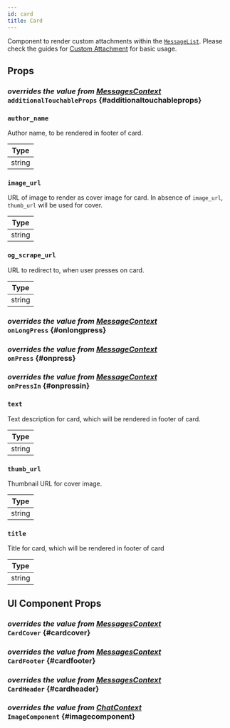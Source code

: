 ```yaml
---
id: card
title: Card
---
```





Component to render custom attachments within the [`MessageList`](../../message-list).
Please check the guides for [Custom Attachment](../../../ui-cookbook/custom-attachments) for basic usage.

## Props

### <div class="label description">_overrides the value from [MessagesContext](../../../state-and-offline-support/contexts/messages-context#additionaltouchableprops)_</div> `additionalTouchableProps` {#additionaltouchableprops}

<AdditionalTouchableProps />

### `author_name`

Author name, to be rendered in footer of card.

| Type   |
| ------ |
| string |

### `image_url`

URL of image to render as cover image for card. In absence of `image_url`, `thumb_url` will be used for cover.

| Type   |
| ------ |
| string |

### `og_scrape_url`

URL to redirect to, when user presses on card.

| Type   |
| ------ |
| string |

### <div class="label description">_overrides the value from [MessageContext](../../../state-and-offline-support/contexts/message-context#onlongpress)_</div> `onLongPress` {#onlongpress}

<OnLongPress />

### <div class="label description">_overrides the value from [MessageContext](../../../state-and-offline-support/contexts/message-context#onpress)_</div> `onPress` {#onpress}

<OnPress />

### <div class="label description">_overrides the value from [MessageContext](../../../state-and-offline-support/contexts/message-context#onpressin)_</div> `onPressIn` {#onpressin}

<OnPressIn />

### `text`

Text description for card, which will be rendered in footer of card.

| Type   |
| ------ |
| string |

### `thumb_url`

Thumbnail URL for cover image.

| Type   |
| ------ |
| string |

### `title`

Title for card, which will be rendered in footer of card

| Type   |
| ------ |
| string |

## UI Component Props

### <div class="label description">_overrides the value from [MessagesContext](../../../state-and-offline-support/contexts/messages-context#cardcover)_</div> `CardCover` {#cardcover}

<CardCover />

### <div class="label description">_overrides the value from [MessagesContext](../../../state-and-offline-support/contexts/messages-context#cardfooter)_</div> `CardFooter` {#cardfooter}

<CardFooter />

### <div class="label description">_overrides the value from [MessagesContext](../../../state-and-offline-support/contexts/messages-context#cardheader)_</div> `CardHeader` {#cardheader}

<CardHeader />

### <div class="label description">_overrides the value from [ChatContext](../../../state-and-offline-support/contexts/chat-context#imagecomponent)_</div> `ImageComponent` {#imagecomponent}

<ImageComponent />
